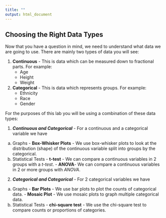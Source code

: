 ```yaml
---
title: ""
output: html_document
---
```



## Choosing the Right Data Types

Now that you have a question in mind, we need to understand what data we are going to use. There are mainly two types of data you will see:

1. **Continuous** - This is data which can be measured down to fractional parts. For example:
    - Age
    - Height
    - Weight
2. **Categorical** - This is data which represents groups. For example:
    - Ethnicity
    - Race
    - Gender

For the purposes of this lab you will be using a combination of these data types:

1. ***Continuous and Categorical*** - For a continuous and a categorical variable we have 
  a. Graphs
    - **Box-Whisker Plots** - We use box-whisker plots to look at the distribution (shape) of the continuous variable split into groups by the categorical.
  b. Statistical Tests
    - **t-test** - We can compare a continuous variables in 2 groups with a *t-test*.
    - **ANOVA**- We can compare a continuous variables in 2 or more groups with *ANOVA*.
2. ***Categorical and Categorical*** - For 2 categorical variables we have 
  a. Graphs
    - **Bar Plots** - We use bar plots to plot the counts of categorical data. 
    - **Mosaic Plot** - We use mosaic plots to graph multiple categorical data. 
  b. Statistical Tests
    - **chi-square test** - We use the chi-square test to compare counts or proportions of categories. 